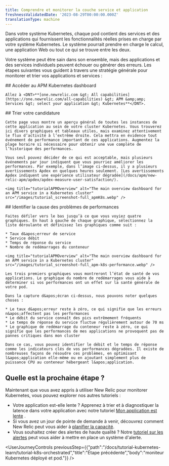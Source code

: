 ```yaml
---
title: Comprendre et monitorer la couche service et application
freshnessValidatedDate: '2023-08-29T00:00:00.000Z'
translationType: machine
---
```


Dans votre système Kubernetes, chaque pod contient des services et des applications qui fournissent les fonctionnalités réelles prises en charge par votre système Kubernetes. Le système pourrait prendre en charge le calcul, une application Web ou tout ce qui se trouve entre les deux.

Votre système peut être sain dans son ensemble, mais des applications et des services individuels peuvent échouer ou générer des erreurs. Les étapes suivantes vous guident à travers une stratégie générale pour monitorer et trier vos applications et services :

<Steps>
  <Step>
    ## Accéder au APM Kubernetes dashboard

    Allez à <DNT>**[one.newrelic.com &gt; All capabilities](https://one.newrelic.com/all-capabilities) &gt; APM &amp;amp; Services &gt; select your application &gt; Kubernetes**</DNT>.
  </Step>

  <Step>
    ## Trier votre candidature

    Cette page vous montre un aperçu général de toutes les instances de cette application au sein de votre cluster Kubernetes. Vous trouverez ici divers graphiques et tableaux utiles, mais examinez attentivement le flux d’activité à l’extrême droite. Cela mettra en évidence tout événement de performance important de ces applications. Augmentez la plage horaire si nécessaire pour obtenir une vue complète de l’historique des performances.

    Vous seul pouvez décider de ce qui est acceptable, mais plusieurs événements par jour indiquent que vous pourriez améliorer les performances. Par exemple, dans l’image ci-dessus, il y a plusieurs avertissements Apdex en quelques heures seulement. [Les avertissements Apdex indiquent une expérience utilisateur dégradée](/docs/apm/new-relic-apm/apdex/apdex-measure-user-satisfaction/).

    <img title="tutorialAPMOverview" alt="The main overview dashboard for an APM service in a Kubernetes cluster" src="/images/tutorial_screenshot-full_apmK8s.webp" />
  </Step>

  <Step>
    ## Identifier la cause des problèmes de performances

    Faites défiler vers le bas jusqu’à ce que vous voyiez quatre graphiques. En haut à gauche de chaque graphique, sélectionnez la liste déroulante et définissez les graphiques comme suit :

    * Taux d&apos;erreur de service
    * Service débit
    * Temps de réponse du service
    * Nombre de redémarrages du conteneur

    <img title="tutorialAPMOverview" alt="The main overview dashboard for an APM service in a Kubernetes cluster" src="/images/tutorial_screenshot-full_apm-k8s-performance.webp" />

    Les trois premiers graphiques vous montreront l’état de santé de vos applications. Le graphique du nombre de redémarrages vous aide à déterminer si vos performances ont un effet sur la santé générale de votre pod.

    Dans la capture d&apos;écran ci-dessus, nous pouvons noter quelques choses :

    * Le taux d&apos;erreur reste à zéro, ce qui signifie que les erreurs n&apos;affectent pas les performances
    * Le débit du service connaît des pics extrêmement fréquents
    * Le temps de réponse du service fluctue régulièrement autour de 70 ms
    * Le graphique de redémarrage du conteneur reste à zéro, ce qui signifie que les performances de mes applications ne provoquent pas de pannes critiques dans mon cluster

    Dans ce cas, vous pouvez identifier le débit et le temps de réponse comme les indicateurs clés de vos performances dégradées. Il existe de nombreuses façons de résoudre ces problèmes, en optimisant l&apos;application elle-même ou en ajoutant simplement plus de puissance CPU au conteneur hébergeant l&apos;application.
  </Step>
</Steps>

## Quelle est la prochaine étape ?

Maintenant que vous avez appris à utiliser New Relic pour monitorer Kubernetes, vous pouvez explorer nos autres tutoriels :

* Votre application est-elle lente ? Apprenez à trier et à diagnostiquer la latence dans votre application avec notre tutoriel [Mon application est lente](/docs/tutorial-app-slow/root-causes) .
* Si vous avez un jour de pointe de demande à venir, découvrez comment New Relic peut vous aider à [planifier la capacité](/docs/tutorial-peak-demand/get-started).
* Vous souhaitez créer des alertes de haute qualité ? Notre [tutoriel sur les alertes](/docs/tutorial-create-alerts/create-new-relic-alerts/) peut vous aider à mettre en place un système d&apos;alerte.

<UserJourneyControls previousStep={{"path":"/docs/tutorial-kubernetes-learn/tutorial-k8s-orchestrated","title":"Étape précédente","body":"moniteur Kubernetes déployé et pod."}} />